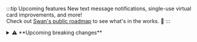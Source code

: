:::tip Upcoming features
New text message notifications, single-use virtual card improvements, and more!<br />
Check out [Swan's public roadmap](https://swanio.notion.site/Swan-Public-Roadmap-385e4b2e91b3409786a6c8e885654a22) to see what's in the works. :rocket:
:::

<details>
  <summary>⚠️ **Upcoming breaking changes**</summary>
  <div>
👥 Starting on **March 20th**, account memberships are only returned in the `accountMemberships` and `account.Memberships` queries if you have the `canManageAccountMembership` permission.

🔗 On **April 1st**, we're removing the [deprecated field `Onboarding.redirectUrl`](https://api-reference.swan.io/objects/onboarding/#onboardingredirecturlstring---) from all onboarding mutations.
Instead, use the `OAuthRedirectParameters.redirectUrl` field, also in the [onboarding object](https://api-reference.swan.io/objects/onboarding#onboardingoauthredirectparametersoauthredirectparameters-).

✍ Starting on **April 1st**, the [`registrationNumber` field](https://api-reference.swan.io/inputs/onboard-company-account-holder-input/#onboardcompanyaccountholderinputregistrationnumberstring-) becomes mandatory for company onboardings, regardless of country.
This applies to all [onboardings](https://docs.swan.io/topics/onboarding/company/#country-reqs-company-account-holder) where `companyType` is set to `Company`, and where `companyType` is set to `SelfEmployed` and the account country is `France`.
Additionally, the `isRegistered` parameter will be set to `true` automatically for these onboardings.
Please note that this update doesn't impact capital deposits.

📓 Effective **May 1st**, providing [`gender`](https://api-reference.swan.io/enums/gender/) for [Ultimate Beneficial Owners (UBO)](/topics/onboarding/company/#country-reqs-ubo) is mandatory due to Swan’s reporting obligations. 
This field includes more granular options than the `title` field, set to be deprecated on May 1st.
  </div>
</details>